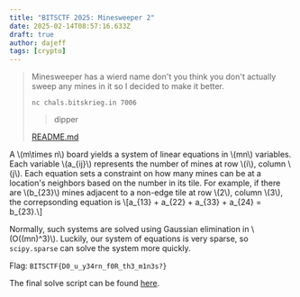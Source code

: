 ```yaml
---
title: "BITSCTF 2025: Minesweeper 2"
date: 2025-02-14T08:57:16.633Z
draft: true
author: dajeff
tags: [crypto]
---
```



<link rel="stylesheet" href={css}></link>
<link
  rel="stylesheet"
  href="https://cdn.jsdelivr.net/npm/katex@0.16.21/dist/katex.min.css"
  integrity="sha384-zh0CIslj+VczCZtlzBcjt5ppRcsAmDnRem7ESsYwWwg3m/OaJ2l4x7YBZl9Kxxib"
  crossOrigin="anonymous"
></link>
<script
  defer
  src="https://cdn.jsdelivr.net/npm/katex@0.16.21/dist/katex.min.js"
  integrity="sha384-Rma6DA2IPUwhNxmrB/7S3Tno0YY7sFu9WSYMCuulLhIqYSGZ2gKCJWIqhBWqMQfh"
  crossOrigin="anonymous"
></script>
<script
  defer
  src="https://cdn.jsdelivr.net/npm/katex@0.16.21/dist/contrib/auto-render.min.js"
  integrity="sha384-hCXGrW6PitJEwbkoStFjeJxv+fSOOQKOPbJxSfM6G5sWZjAyWhXiTIIAmQqnlLlh"
  crossOrigin="anonymous"
  onLoad="renderMathInElement(document.body);"
></script>

> Minesweeper has a wierd name don't you think you don't actually sweep any mines in it so I decided to make it better.
> 
> `nc chals.bitskrieg.in 7006`
> 
>> dipper
> 
> <div>
>     <a href={readme}>README.md</a>
> </div>

A \\(m\times n\\) board yields a system of linear equations in \\(mn\\) variables. Each variable \\(a_\{ij\}\\) represents the number of mines at row \\(i\\), column \\(j\\). Each equation sets a constraint on how many mines can be at a location's neighbors based on the number in its tile. For example, if there are \\(b_\{23\}\\) mines adjacent to a non-edge tile at row \\(2\\), column \\(3\\), the correpsonding equation is
\\[a_\{13\} + a_\{22\} + a_\{33\} + a_\{24\} = b_\{23\}.\\]

Normally, such systems are solved using Gaussian elimination in \\(O((mn)^3)\\). Luckily, our system of equations is very sparse, so `scipy.sparse` can solve the system more quickly.

Flag: `BITSCTF{D0_u_y34rn_f0R_th3_m1n3s?}`

The final solve script can be found <a href={solveScript}>here</a>.
